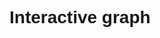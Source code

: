# Interactive graph

<style>
  * {
    font-family: sans-serif;
  }
</style> 

<div id="plot">
</div>

<script src="https://cdn.jsdelivr.net/npm/d3@7"></script>
<script src="https://cdn.jsdelivr.net/npm/d3-parcoords@1.3.0/dist/d3.parcoords.min.js"></script>
<script src="scripts/myscript.js"></script>
